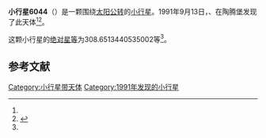 {{Infobox planet
| bgcolour = #FFFFC0
| name = 6044 Hammer-Purgstall
| symbol = 
| image = 
| caption = 
| discovery = yes
| discovery_ref = 
| discoverer = {{link-en|卢茨·D·施耐德|Lutz D. Schmadel}}、{{link-en|佛蒙特·伯根|Freimut Börngen}}
| discovery_site = [[陶腾堡|陶腾堡]] 
| discovered = 1991年9月13日
| designations = yes
| mp_name = 
| named_after = 
| alt_names = 1991 RW4/ 1977 RF10 / 1987 YN3
| mp_category = [[主带小行星|主带小行星]]
| orbit_ref = <ref name="a">[http://ssd.jpl.nasa.gov/sbdb.cgi?sstr=6044 6044 Hammer-Purgstall] {{Wayback|url=http://ssd.jpl.nasa.gov/sbdb.cgi?sstr=6044 |date=20210722060225 }}，小行星數據庫瀏覽器（JPL Small-Body Database Browser）－[[美国国家航空航天局|美国国家航空航天局]]喷气推进实验室</ref>
| epoch = 2456400.5（2013年4月18日更新）
| aphelion = {{convert|3.206639083142143|AU|km|3|abbr=on|lk=out}}
| perihelion = {{convert|2.342302720988772|AU|km|3|abbr=on}}
| semimajor = {{convert|2.774470902065457|AU|km|3|abbr=on}}
| eccentricity = 0.155765981
| period = 1687.98541日<br />4.62[[儒略年|儒略年]]
| avg_speed = 
| inclination = 8.903653988222239
| asc_node = 1.258644007737659
| mean_anomaly = 
| arg_peri = 308.6513440535002
| satellites = 
| physical_characteristics = yes
| dimensions = 
| mass = 
| density = 
| surface_grav = 
| escape_velocity = 
| sidereal_day = 
| axial_tilt = 
| pole_ecliptic_lat = 
| pole_ecliptic_lon = 
| albedo = 
| temperatures= 
| temp_name1 = 
| mean_temp_1 = 
| max_temp_1 = 
| temp_name2 = 
| max_temp_2 = 
| spectral_type = 
| abs_magnitude = 308.6513440535002
}}

'''小行星6044'''（{{lang-en|6044 Hammer-Purgstall}}）是一颗围绕[[太阳|太阳]][[公转|公转]]的[[小行星|小行星]]。1991年9月13日，{{link-en|卢茨·D·施耐德|Lutz D. Schmadel}}、{{link-en|佛蒙特·伯根|Freimut Börngen}}在陶腾堡发现了此天体<ref name="a" /><ref>{{cite news|title=小行星列表|url=http://cfa-www.harvard.edu/iau/lists/NumberedMPs.txt|accessdate=2013-07-08|newspaper=哈佛大学|archive-date=2008-05-17|archive-url=https://web.archive.org/web/20080517010638/http://cfa-www.harvard.edu/iau/lists/NumberedMPs.txt|dead-url=no}}</ref>。

这颗小行星的[[绝对星等|绝对星等]]为308.6513440535002等<ref name="a" />。

==参考文献==
{{reflist}}
{{Minor Planet Number|[[小行星6043|小行星6043]]|[[小行星6045|小行星6045]]}}

{{小天体}}
{{asteroid-stub}}

[[Category:小行星带天体|Category:小行星带天体]]
[[Category:1991年发现的小行星|Category:1991年发现的小行星]]